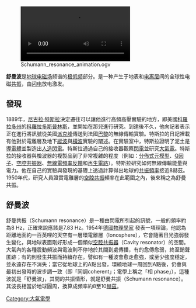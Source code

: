 {{unreferenced|time=2013-05-04T08:08:49+00:00}}
[[File:Schumann_resonance_animation.ogv|thumb]]

'''舒曼波'''是[[地球|地球]][[电磁场|电磁场]]频谱的[[极低频|极低频]]部分。是一种产生于地表和[[电离层|电离层]]间的全球性电磁[[共振|共振]]，由[[闪电|闪电]]放电激发。

==發現==
1889年，[[尼古拉·特斯拉|尼古拉·特斯拉]]決定遷往可以讓他進行高頻高壓實驗的地方，即美國[[科羅拉多州|科羅拉多州]]的[[科羅拉多斯普林斯|科羅拉多斯普林斯]]，並開始在那兒進行研究。到達後不久，他向記者表示正在進行將訊號從美國[[派克峰|派克峰]]傳送到法國[[巴黎|巴黎]]的無線傳輸實驗。特斯拉的日記裡載有他對於電離層及地下[[縱波|縱波]]與[[橫波|橫波]]實驗的闡述。在實驗室中，特斯拉證明了泥土是[[導電體|導電體]]並製造出[[人造閃電|人造閃電]]。特斯拉通過自己的接收器觀察[[閃電|閃電]]並研究[[大氣電|大氣電]]。特斯拉的接收器與檢波器的複製品到了非常複雜的程度（例如：[[分佈式元模型|分佈式元模型]]、[[Q因子|Q因子]]、[[空腔共振器|空腔共振器]]、[[無線電頻率反饋|無線電頻率反饋]]和[[再生電路|再生電路]]）。特斯拉研究如何無線傳輸能量與電力。他在自己的實驗與發現的基礎上透過計算得出地球的[[共振頻率|共振頻率]]接近8赫茲。1950年代，研究人員證實電離層的[[空腔共振|空腔共振]]頻率在此範圍之內，後來稱之為舒曼共振。

==舒曼波==
舒曼共振（Schumann resonance）是一種由閃電所引起的訊號，一般的頻率約為8 Hz，正確來說應該是7.83 Hz。1954年[[德國|德國]][[物理學家|物理學家]]{{tsl|en|Winfried Otto Schumann|溫弗里德·奧托·舒曼}}
{{tsl|en|Winfried Otto Schumann|(Winfried Otto Schumann)}}發表一項理論，他認為距離地面約一百英哩的天空有一層環電離層（Ionosphere），它會隨著日光強弱發生變化，與地球表面剛好形成一個類似[[空腔共振器|空腔共振器]]（Cavity resonator）的空間。大氣內的各種震動頻波與電波則不停地於其間到處傳播，有的愈傳愈弱，終至銷聲匿跡；有的則發生共振而持續存在。譬如有一種波會愈走愈強，或至少強度穩定，並永遠存在不消失；當它從地球上的A點出發，環繞地球一周回到A點後，仍會與最初出發時的波步調一致（即「同調coherent」；電學上稱之「相 phase」），這種波就是「舒曼波」，其間的共振情形，就是舒曼共振（Schumann resonance）。其波長相當於地球圓周，換算成頻率約8至10[[赫茲|赫茲]]。

{{DEFAULTSORT:舒曼波}}

[[Category:大氣電學|Category:大氣電學]]